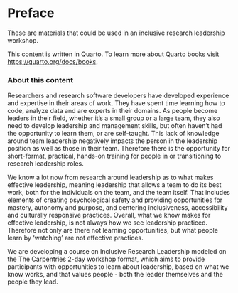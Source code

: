 # Preface {.unnumbered}

These are materials that could be used in an inclusive research leadership workshop. 

This content is written in Quarto. To learn more about Quarto books visit <https://quarto.org/docs/books>.

### About this content

Researchers and research software developers have developed experience and expertise in their areas of work. They have spent time learning how to code, analyze data and are experts in their domains. As people become leaders in their field, whether it’s a small group or a large team, they also need to develop leadership and management skills, but often haven’t had the opportunity to learn them, or are self-taught. This lack of knowledge around team leadership negatively impacts the person in the leadership position as well as those in their team. Therefore there is the opportunity for short-format, practical, hands-on training for people in or transitioning to research leadership roles.

We know a lot now from research around leadership as to what makes effective leadership, meaning leadership that allows a team to do its best work, both for the individuals on the team, and the team itself. That includes elements of creating psychological safety and providing opportunities for mastery, autonomy and purpose, and centering inclusiveness, accessibility and culturally responsive practices. Overall, what we know makes for effective leadership, is not always how we see leadership practiced. Therefore not only are there not learning opportunities, but what people learn by ‘watching’ are not effective practices. 

We are developing a course on Inclusive Research Leadership modeled on the The Carpentries 2-day workshop format, which aims to provide participants with opportunities to learn about leadership, based on what we know works, and that values people - both the leader themselves and the people they lead. 

